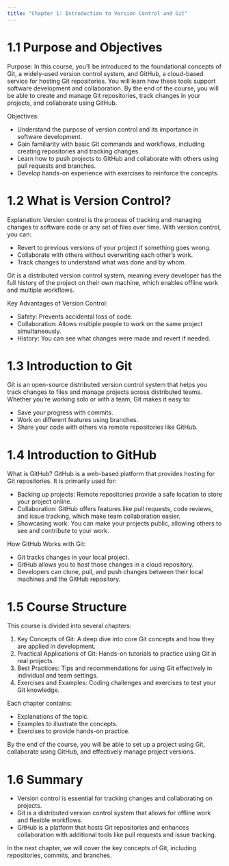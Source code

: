 ```yaml
---
title: "Chapter 1: Introduction to Version Control and Git"
---
```


# 1.1 Purpose and Objectives

Purpose: In this course, you’ll be introduced to the foundational concepts of Git, a widely-used version control system, and GitHub, a cloud-based service for hosting Git repositories. You will learn how these tools support software development and collaboration. By the end of the course, you will be able to create and manage Git repositories, track changes in your projects, and collaborate using GitHub.

Objectives:

-   Understand the purpose of version control and its importance in software development.
-   Gain familiarity with basic Git commands and workflows, including creating repositories and tracking changes.
-   Learn how to push projects to GitHub and collaborate with others using pull requests and branches.
-   Develop hands-on experience with exercises to reinforce the concepts.

# 1.2 What is Version Control?

Explanation: Version control is the process of tracking and managing changes to software code or any set of files over time. With version control, you can:

-   Revert to previous versions of your project if something goes wrong.
-   Collaborate with others without overwriting each other’s work.
-   Track changes to understand what was done and by whom.

Git is a distributed version control system, meaning every developer has the full history of the project on their own machine, which enables offline work and multiple workflows.

Key Advantages of Version Control:

-   Safety: Prevents accidental loss of code.
-   Collaboration: Allows multiple people to work on the same project simultaneously.
-   History: You can see what changes were made and revert if needed.

# 1.3 Introduction to Git

Git is an open-source distributed version control system that helps you track changes to files and manage projects across distributed teams. Whether you’re working solo or with a team, Git makes it easy to:

-   Save your progress with commits.
-   Work on different features using branches.
-   Share your code with others via remote repositories like GitHub.

# 1.4 Introduction to GitHub

What is GitHub? GitHub is a web-based platform that provides hosting for Git repositories. It is primarily used for:

-   Backing up projects: Remote repositories provide a safe location to store your project online.
-   Collaboration: GitHub offers features like pull requests, code reviews, and issue tracking, which make team collaboration easier.
-   Showcasing work: You can make your projects public, allowing others to see and contribute to your work.

How GitHub Works with Git:

-   Git tracks changes in your local project.
-   GitHub allows you to host those changes in a cloud repository.
-   Developers can clone, pull, and push changes between their local machines and the GitHub repository.

# 1.5 Course Structure

This course is divided into several chapters:

1.  Key Concepts of Git: A deep dive into core Git concepts and how they are applied in development.
2.  Practical Applications of Git: Hands-on tutorials to practice using Git in real projects.
3.  Best Practices: Tips and recommendations for using Git effectively in individual and team settings.
4.  Exercises and Examples: Coding challenges and exercises to test your Git knowledge.

Each chapter contains:

-   Explanations of the topic.
-   Examples to illustrate the concepts.
-   Exercises to provide hands-on practice.

By the end of the course, you will be able to set up a project using Git, collaborate using GitHub, and effectively manage project versions.

# 1.6 Summary

-   Version control is essential for tracking changes and collaborating on projects.
-   Git is a distributed version control system that allows for offline work and flexible workflows.
-   GitHub is a platform that hosts Git repositories and enhances collaboration with additional tools like pull requests and issue tracking.

In the next chapter, we will cover the key concepts of Git, including repositories, commits, and branches.